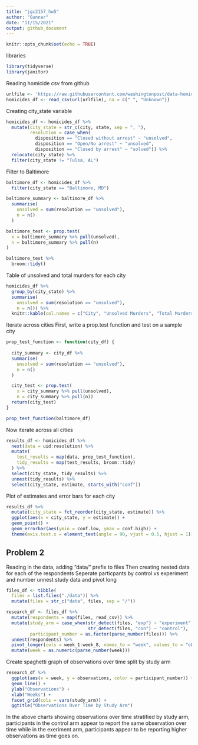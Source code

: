 ```yaml
---
title: "jgc2157_hw5"
author: "Gunnar"
date: "11/15/2021"
output: github_document
---
```


```r
knitr::opts_chunk$set(echo = TRUE)
```

libraries
```r
library(tidyverse)
library(janitor)
```

Reading homicide csv from github
```r
urlfile <- 'https://raw.githubusercontent.com/washingtonpost/data-homicides/master/homicide-data.csv'
homicides_df <- read_csv(url(urlfile), na = c(" ", "Unknown"))
```

Creating city_state variable
```r
homicides_df <- homicides_df %>%
  mutate(city_state = str_c(city, state, sep = ", "),
         resolution = case_when(
           disposition == "Closed without arrest" ~ "unsolved",
           disposition == "Open/No arrest" ~ "unsolved",
           disposition == "Closed by arrest" ~ "solved")) %>%
  relocate(city_state) %>%
  filter(city_state != "Tulsa, AL")
```

Filter to Baltimore
```r
baltimore_df <- homicides_df %>%
  filter(city_state == "Baltimore, MD")

baltimore_summary <- baltimore_df %>%
  summarise(
    unsolved = sum(resolution == "unsolved"),
    n = n()
  )

baltimore_test <- prop.test(
  x = baltimore_summary %>% pull(unsolved),
  n = baltimore_summary %>% pull(n)
)

baltimore_test %>%
  broom::tidy()
```

Table of unsolved and total murders for each city
```r
homicides_df %>%
  group_by(city_state) %>%
  summarise(
    unsolved = sum(resolution == "unsolved"),
    n = n()) %>%
  knitr::kable(col.names = c("City", "Unsolved Murders", "Total Murders"))
```

Iterate across cities
First, write a prop.test function and test on a sample city
```r
prop_test_function <- function(city_df) {
  
  city_summary <- city_df %>%
  summarise(
    unsolved = sum(resolution == "unsolved"),
    n = n()
  )

  city_test <- prop.test(
    x = city_summary %>% pull(unsolved),
    n = city_summary %>% pull(n))
  return(city_test)
}

prop_test_function(baltimore_df)
```
Now iterate across all cities

```r
results_df <- homicides_df %>%
  nest(data = uid:resolution) %>%
  mutate(
    test_results = map(data, prop_test_function),
    tidy_results = map(test_results, broom::tidy)
  ) %>%
  select(city_state, tidy_results) %>%
  unnest(tidy_results) %>%
  select(city_state, estimate, starts_with("conf"))
```

Plot of estimates and error bars for each city
```r
results_df %>%
  mutate(city_state = fct_reorder(city_state, estimate)) %>%
  ggplot(aes(x = city_state, y = estimate)) +
  geom_point() +
  geom_errorbar(aes(ymin = conf.low, ymax = conf.high)) +
  theme(axis.text.x = element_text(angle = 90, vjust = 0.5, hjust = 1))
```


## Problem 2
Reading in the data, adding "data/" prefix to files
Then creating nested data for each of the respondents
Seperate particpants by control vs experiment and number
unnest study data and pivot long
```r
files_df <- tibble(
  files = list.files("./data")) %>%
  mutate(files = str_c("data", files, sep = "/"))

research_df <- files_df %>%
  mutate(respondents = map(files, read_csv)) %>%
  mutate(study_arm = case_when(str_detect(files, "exp") ~ "experiment",
                               str_detect(files, "con") ~ "control"),
         participant_number = as.factor(parse_number(files))) %>%
  unnest(respondents) %>%
  pivot_longer(cols = week_1:week_8, names_to = "week", values_to = "observations") %>%
  mutate(week = as.numeric(parse_number(week)))
```

Create spaghetti graph of observations over time split by study arm
```r
research_df %>%
  ggplot(aes(x = week, y = observations, color = participant_number)) +
  geom_line() +
  ylab("Observations") +
  xlab("Weeks") +
  facet_grid(cols = vars(study_arm)) +
  ggtitle("Observations Over Time by Study Arm")
```

In the above charts showing observations over time stratified by study arm, participants in the control arm appear to report the same observation over time while in the exeriment arm, participants appear to be reporting higher observations as time goes on. 
